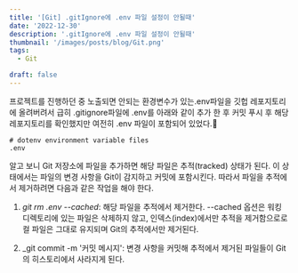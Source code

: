 ```yaml
---
title: '[Git] .gitIgnore에 .env 파일 설정이 안될때'
date: '2022-12-30'
description: '.gitIgnore에 .env 파일 설정이 안될때'
thumbnail: '/images/posts/blog/Git.png'
tags: 
  - Git

draft: false
---
```




프로젝트를 진행하던 중 노출되면 안되는 환경변수가 있는.env파일을 깃헙 레포지토리에 올려버려서 급히 .gitignore파일에 .env를 아래와 같이 추가 한 후 커밋 푸시 후 해당 레포지토리를 확인했지만 여전히 .env 파일이 포함되어 있었다.🤫 
```
# dotenv environment variable files
.env

```
알고 보니 Git 저장소에 파일을 추가하면 해당 파일은 추적(tracked) 상태가 된다. 이 상태에서는 파일의 변경 사항을 Git이 감지하고 커밋에 포함시킨다. 따라서 파일을 추적에서 제거하려면 다음과 같은 작업을 해야 한다. 


1. _git rm .env --cached_: 해당 파일을 추적에서 제거한다. --cached 옵션은 워킹 디렉토리에 있는 파일은 삭제하지 않고, 인덱스(index)에서만 추적을 제거함으로로컬 파일은 그대로 유지되며 Git의 추적에서만 제거된다.

2. _git commit -m '커밋 메시지': 변경 사항을 커밋해 추적에서 제거된 파일들이 Git의 히스토리에서 사라지게 된다. 